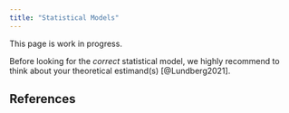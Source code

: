 ---
title: "Statistical Models"
---

:::{.callout-warning}
This page is work in progress.
:::

Before looking for the *correct* statistical model, we highly recommend to think about your theoretical estimand(s) [@Lundberg2021].

## References